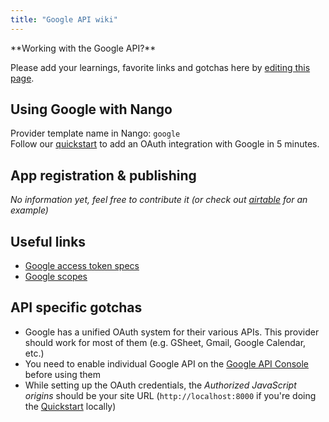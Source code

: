 ```yaml
---
title: "Google API wiki"
---
```


<Info>
**Working with the Google API?**

Please add your learnings, favorite links and gotchas here by
[editing this page](https://github.com/nangohq/nango/tree/master/docs/docs/providers/google-mail.md).

</Info>

## Using Google with Nango[](#using-google-with-nango "Direct link to Using Google with Nango")

Provider template name in Nango: `google`  
Follow our [quickstart](/quickstart) to add an OAuth integration with Google in
5 minutes.

## App registration & publishing[](#app-registration--publishing "Direct link to App registration & publishing")

_No information yet, feel free to contribute it (or check out
[airtable](/providers/airtable) for an example)_

## Useful links[](#useful-links "Direct link to Useful links")

- [Google access token specs](https://cloud.google.com/iam/docs/reference/sts/rest/v1/TopLevel/token#response-body)
- [Google scopes](https://developers.google.com/identity/protocols/oauth2/scopes)

## API specific gotchas[](#api-specific-gotchas "Direct link to API specific gotchas")

- Google has a unified OAuth system for their various APIs. This provider should
  work for most of them (e.g. GSheet, Gmail, Google Calendar, etc.)
- You need to enable individual Google API on the
  [Google API Console](https://console.cloud.google.com/apis/dashboard) before
  using them
- While setting up the OAuth credentials, the _Authorized JavaScript origins_
  should be your site URL (`http://localhost:8000` if you're doing the
  [Quickstart](/quickstart) locally)
